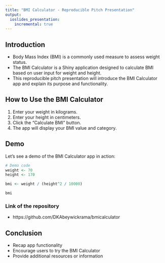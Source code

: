 ```yaml
---
title: "BMI Calculator - Reproducible Pitch Presentation"
output:
  ioslides_presentation:
    incremental: true
---
```



## Introduction

- Body Mass Index (BMI) is a commonly used measure to assess weight status.
- The BMI Calculator is a Shiny application designed to calculate BMI based on user input for weight and height.
- This reproducible pitch presentation will introduce the BMI Calculator app and explain its purpose and functionality.


## How to Use the BMI Calculator

1. Enter your weight in kilograms.
2. Enter your height in centimeters.
3. Click the "Calculate BMI" button.
4. The app will display your BMI value and category.


## Demo

Let's see a demo of the BMI Calculator app in action:

```r
# Demo code
weight <- 70
height <- 170

bmi <- weight / (height^2 / 10000)

bmi

```

### Link of the repository
- https://github.com/DKAbeywickrama/bmicalculator

## Conclusion

- Recap app functionality
- Encourage users to try the BMI Calculator
- Provide additional resources or information
